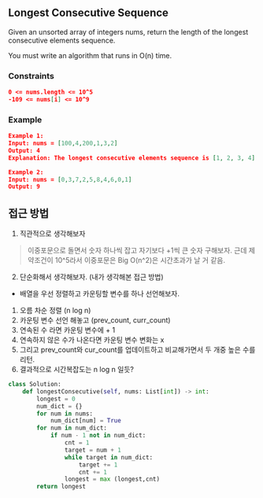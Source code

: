 ## Longest Consecutive Sequence

Given an unsorted array of integers nums, return the length of the longest consecutive elements sequence.

You must write an algorithm that runs in O(n) time.

### Constraints

```json
0 <= nums.length <= 10^5
-109 <= nums[i] <= 10^9
```

### Example

```json
Example 1:
Input: nums = [100,4,200,1,3,2]
Output: 4
Explanation: The longest consecutive elements sequence is [1, 2, 3, 4]. Therefore its length is 4.
```

```json
Example 2:
Input: nums = [0,3,7,2,5,8,4,6,0,1]
Output: 9
```

## 접근 방법

1. 직관적으로 생각해보자

> 이중포문으로 돌면서 숫자 하나씩 잡고 자기보다 +1씩 큰 숫자 구해보자. 근데 제약조건이 10^5라서 이중포문은 Big O(n^2)은 시간초과가 날 거 같음.

2. 단순화해서 생각해보자. (내가 생각해본 접근 방법)

- 배열을 우선 정렬하고 카운팅할 변수를 하나 선언해보자.

1. 오름 차순 정렬 (n log n)
2. 카운팅 변수 선언 해놓고 (prev_count, curr_count)
3. 연속된 수 라면 카운팅 변수에 + 1
4. 연속하지 않은 수가 나온다면 카운팅 변수 변화는 x
5. 그리고 prev_count와 cur_count를 업데이트하고 비교해가면서 두 개중 높은 수를 리턴.
6. 결과적으로 시간복잡도는 n log n 일듯?

```python
class Solution:
    def longestConsecutive(self, nums: List[int]) -> int:
        longest = 0
        num_dict = {}
        for num in nums:
            num_dict[num] = True
        for num in num_dict:
            if num - 1 not in num_dict:
                cnt = 1
                target = num + 1
                while target in num_dict:
                    target += 1
                    cnt += 1
                longest = max (longest,cnt)
        return longest

```
